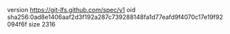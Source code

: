 version https://git-lfs.github.com/spec/v1
oid sha256:0ad8e1406aaf2d3f192a287c739288148fa1d77eafd9f4070c17e19f92094f6f
size 2316
